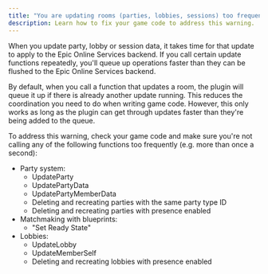 ```yaml
---
title: "You are updating rooms (parties, lobbies, sessions) too frequently"
description: Learn how to fix your game code to address this warning.
---
```


When you update party, lobby or session data, it takes time for that update to apply to the Epic Online Services backend. If you call certain update functions repeatedly, you'll queue up operations faster than they can be flushed to the Epic Online Services backend.

By default, when you call a function that updates a room, the plugin will queue it up if there is already another update running. This reduces the coordination you need to do when writing game code. However, this only works as long as the plugin can get through updates faster than they're being added to the queue.

To address this warning, check your game code and make sure you're not calling any of the following functions too frequently (e.g. more than once a second):

- Party system:
  - UpdateParty
  - UpdatePartyData
  - UpdatePartyMemberData
  - Deleting and recreating parties with the same party type ID
  - Deleting and recreating parties with presence enabled
- Matchmaking with blueprints:
  - "Set Ready State"
- Lobbies:
  - UpdateLobby
  - UpdateMemberSelf
  - Deleting and recreating lobbies with presence enabled

